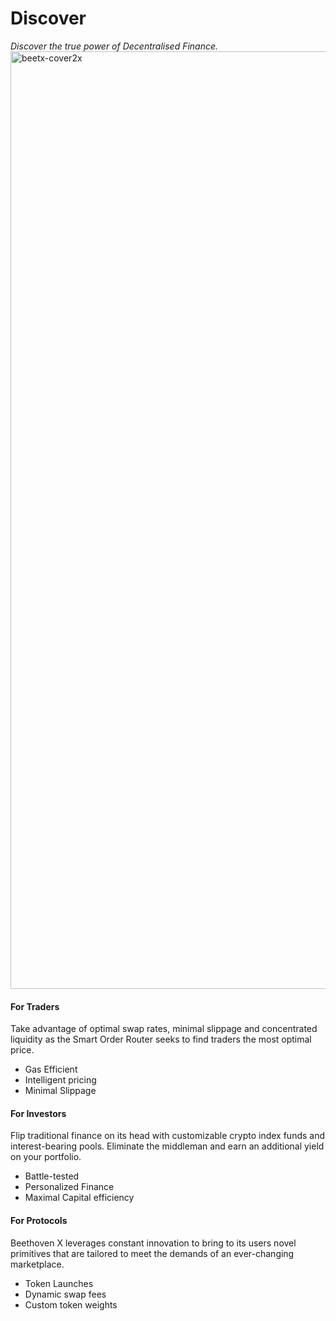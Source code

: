 #  Discover 
_Discover the true power of Decentralised Finance._ 
<img width="1500" alt="beetx-cover2x " src="https://user-images.githubusercontent.com/109503546/207256200-4c50779e-138e-4bc6-bee0-4719815665c1.png"/>

####  For Traders 

Take advantage of optimal swap rates, minimal slippage and concentrated liquidity as the Smart Order Router seeks to find traders the most optimal price.

* Gas Efficient
* Intelligent pricing 
* Minimal Slippage

####  For Investors 

Flip traditional finance on its head with customizable crypto index funds and interest-bearing pools. Eliminate the middleman and earn an additional yield on your portfolio.
 
* Battle-tested 
* Personalized Finance
* Maximal Capital efficiency 

#### For Protocols 

Beethoven X leverages constant innovation to bring to its users novel primitives that are tailored to meet the demands of an ever-changing marketplace.

* Token Launches
* Dynamic swap fees
* Custom token weights
